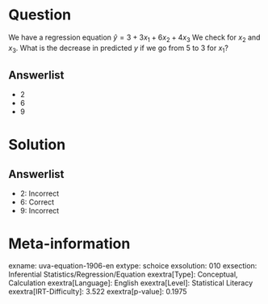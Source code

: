 Question
========

We have a regression equation $\hat{y} = 3 + 3x_{1} +
6x_{2} + 4x_{3}$ We check for *x*~2~ and *x*~3~. What is the decrease in predicted *y* if we go from 5 to 3 for *x*~1~?

Answerlist
----------

* 2
* 6
* 9

Solution
========

Answerlist
----------

* 2: Incorrect
* 6: Correct
* 9: Incorrect

Meta-information
================
exname: uva-equation-1906-en
extype: schoice
exsolution: 010
exsection: Inferential Statistics/Regression/Equation
exextra[Type]: Conceptual, Calculation
exextra[Language]: English
exextra[Level]: Statistical Literacy
exextra[IRT-Difficulty]: 3.522
exextra[p-value]: 0.1975
